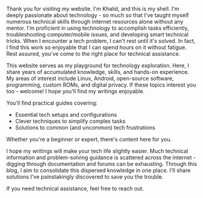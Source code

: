 Thank you for visiting my website. I'm Khalid, and this is my shell. I'm deeply passionate about technology - so much so that I've taught myself numerous technical skills through internet resources alone without any mentor. I'm proficient in using technology to accomplish tasks efficiently, troubleshooting computer/mobile issues, and developing smart technical tricks. When I encounter a tech problem, I can't rest until it's solved. In fact, I find this work so enjoyable that I can spend hours on it without fatigue. Rest assured, you've come to the right place for technical assistance.

This website serves as my playground for technology exploration. Here, I share years of accumulated knowledge, skills, and hands-on experience. My areas of interest include Linux, Android, open-source software, programming, custom ROMs, and digital privacy. If these topics interest you too - welcome! I hope you'll find my writings enjoyable.

You'll find practical guides covering:

- Essential tech setups and configurations
- Clever techniques to simplify complex tasks
- Solutions to common (and uncommon) tech frustrations

Whether you're a beginner or expert, there's content here for you.

I hope my writings will make your tech life slightly easier. Much technical information and problem-solving guidance is scattered across the internet - digging through documentation and forums can be exhausting. Through this blog, I aim to consolidate this dispersed knowledge in one place. I'll share solutions I've painstakingly discovered to save you the trouble.

If you need technical assistance, feel free to reach out.
